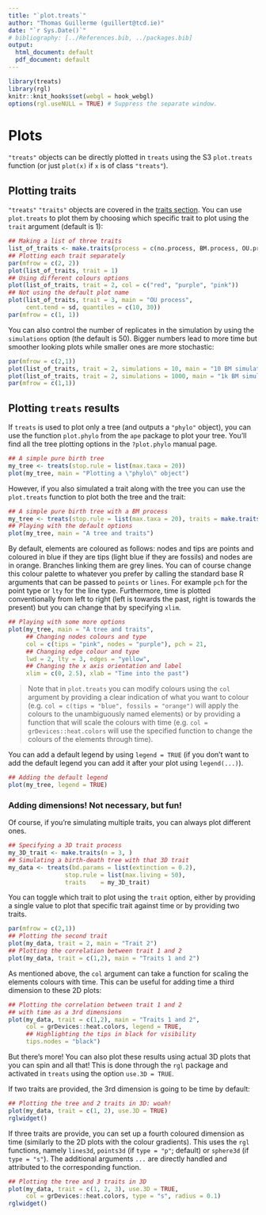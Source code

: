 ```yaml
---
title: "`plot.treats`"
author: "Thomas Guillerme (guillert@tcd.ie)"
date: "`r Sys.Date()`"
# bibliography: [../References.bib, ../packages.bib]
output:
  html_document: default
  pdf_document: default
---
```


```r
library(treats)
library(rgl)
knitr::knit_hooks$set(webgl = hook_webgl)
options(rgl.useNULL = TRUE) # Suppress the separate window.
```

# Plots

`"treats"` objects can be directly plotted in `treats` using the S3 `plot.treats` function (or just `plot(x)` if `x` is of class `"treats"`).

## Plotting traits

`"treats"` `"traits"` objects are covered in the [traits section](#maketraits).
You can use `plot.treats` to plot them by choosing which specific trait to plot using the `trait` argument (default is 1):

```r
## Making a list of three traits
list_of_traits <- make.traits(process = c(no.process, BM.process, OU.process), trait.names = c("No process (normal)", "Brownian motion", "Ornstein-Uhlenbeck"))
## Plotting each trait separately
par(mfrow = c(2, 2))
plot(list_of_traits, trait = 1)
## Using different colours options
plot(list_of_traits, trait = 2, col = c("red", "purple", "pink"))
## Not using the default plot name
plot(list_of_traits, trait = 3, main = "OU process",
     cent.tend = sd, quantiles = c(10, 30))
par(mfrow = c(1, 1))
```

You can also control the number of replicates in the simulation by using the `simulations` option (the default is 50).
Bigger numbers lead to more time but smoother looking plots while smaller ones are more stochastic:

```r
par(mfrow = c(2,1))
plot(list_of_traits, trait = 2, simulations = 10, main = "10 BM simulations")
plot(list_of_traits, trait = 2, simulations = 1000, main = "1k BM simulations")
par(mfrow = c(1,1))
```


## Plotting `treats` results

If `treats` is used to plot only a tree (and outputs a `"phylo"` object), you can use the function `plot.phylo` from the `ape` package to plot your tree.
You'll find all the tree plotting options in the `?plot.phylo` manual page.

```r
## A simple pure birth tree
my_tree <- treats(stop.rule = list(max.taxa = 20))
plot(my_tree, main = "Plotting a \"phylo\" object")
```

However, if you also simulated a trait along with the tree you can use the `plot.treats` function to plot both the tree and the trait:

```r
## A simple pure birth tree with a BM process
my_tree <- treats(stop.rule = list(max.taxa = 20), traits = make.traits())
## Playing with the default options
plot(my_tree, main = "A tree and traits")
```

By default, elements are coloured as follows: nodes and tips are points and coloured in blue if they are tips (light blue if they are fossils) and nodes are in orange.
Branches linking them are grey lines.
You can of course change this colour palette to whatever you prefer by calling the standard base R arguments that can be passed to `points` or `lines`. For example `pch` for the point type or `lty` for the line type.
Furthermore, time is plotted conventionally from left to right (left is towards the past, right is towards the present) but you can change that by specifying `xlim`.


```r
## Playing with some more options
plot(my_tree, main = "A tree and traits",
     ## Changing nodes colours and type
     col = c(tips = "pink", nodes = "purple"), pch = 21,
     ## Changing edge colour and type
     lwd = 2, lty = 3, edges = "yellow",
     ## Changing the x axis orientation and label
     xlim = c(0, 2.5), xlab = "Time into the past")
```

> Note that in `plot.treats` you can modify colours using the `col` argument by providing a clear indication of what you want to colour (e.g. `col = c(tips = "blue", fossils = "orange")` will apply the colours to the unambiguously named elements) or by providing a function that will scale the colours with time (e.g. `col = grDevices::heat.colors` will use the specified function to change the  colours of the elements through time).

You can add a default legend by using `legend = TRUE` (if you don't want to add the default legend you can add it after your plot using `legend(...)`).

```r
## Adding the default legend
plot(my_tree, legend = TRUE)
```

### Adding dimensions! Not necessary, but fun!

Of course, if you're simulating multiple traits, you can always plot different ones.

```r
## Specifying a 3D trait process
my_3D_trait <- make.traits(n = 3, )
## Simulating a birth-death tree with that 3D trait
my_data <- treats(bd.params = list(extinction = 0.2),
                stop.rule = list(max.living = 50),
                traits    = my_3D_trait)
```

You can toggle which trait to plot using the `trait` option, either by providing a single value to plot that specific trait against time or by providing two traits.

```r
par(mfrow = c(2,1))
## Plotting the second trait
plot(my_data, trait = 2, main = "Trait 2")
## Plotting the correlation between trait 1 and 2
plot(my_data, trait = c(1,2), main = "Traits 1 and 2")
```

As mentioned above, the `col` argument can take a function for scaling the elements colours with time.
This can be useful for adding time a third dimension to these 2D plots:

```r
## Plotting the correlation between trait 1 and 2
## with time as a 3rd dimensions
plot(my_data, trait = c(1,2), main = "Traits 1 and 2",
     col = grDevices::heat.colors, legend = TRUE,
     ## Highlighting the tips in black for visibility
     tips.nodes = "black")
```

But there's more! You can also plot these results using actual 3D plots that you can spin and all that!
This is done through the `rgl` package and activated in `treats` using the option `use.3D = TRUE`.

If two traits are provided, the 3rd dimension is going to be time by default:

```r
## Plotting the tree and 2 traits in 3D: woah!
plot(my_data, trait = c(1, 2), use.3D = TRUE)
rglwidget()
```

If three traits are provide, you can set up a fourth coloured dimension as time (similarly to the 2D plots with the colour gradients).
This uses the `rgl` functions, namely `lines3d`, `points3d` (if `type = "p"`; default) or `sphere3d` (if `type = "s"`).
The additional arguments `...` are directly handled and attributed to the corresponding function.

```r
## Plotting the tree and 3 traits in 3D
plot(my_data, trait = c(1, 2, 3), use.3D = TRUE,
     col = grDevices::heat.colors, type = "s", radius = 0.1)
rglwidget()
```
